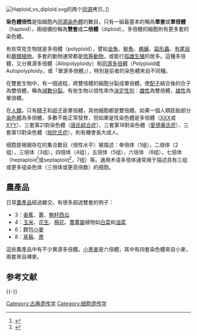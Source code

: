 [[File:Haploid_vs_diploid.svg|thumb]]的两个[[同源染色体|同源]]拷贝。]]

'''染色體倍性'''是指細胞內[[同源染色體|同源染色體]]的數目，只有一組最基本的稱為'''單套'''或'''單倍體'''（haploid），兩組備份稱為'''雙套'''或'''二倍體'''（diploid）。多倍體的細胞則有更多套的染色體。

有些常見生物就是多倍體（polyploid），譬如[[金魚|金魚]]、[[鮭魚|鮭魚]]、[[螞蟥|螞蟥]]、[[扁形蟲|扁形蟲]]、[[有尾目|有尾目]]和[[蕨類植物|蕨類植物]]。多套的動物通常都是[[低等动物|低等動物]]，或能行[[孤雌生殖|孤雌生殖]]的居多。這種多倍體，又分異源多倍體（Allopolyploidy）和[[同源多倍体|同源多倍體]]（Polyploid或Autopolyploidy，或「單源多倍體」），特別是前者的染色體來自不同種。

在雙套生物中，有一個過程，將雙倍體的細胞分裂成單倍體，使[[配子|配子]]結合後的合子為雙倍體，稱為[[減數分裂|減數分裂]]。有些生物以倍性來作[[性別決定系統|決定性別]]：[[雌性|雌性]]為雙倍體，[[雄性|雄性]]為單倍體。

在[[人類|人類]]，只有[[精子|精子]]和[[卵子|卵子]]是單倍體，其他細胞都是雙倍體。如果一個人類胚胎部分[[人類基因組|染色體]]為多倍體，多數不能正常發育，但如果是性染色體是多倍體（[[X-三體|XXX]]或[[XYY三體|XYY]]）、三套第21對染色體（[[唐氏綜合症|唐氏綜合症]]）、三套第18對染色體（[[愛德華氏症|愛德華氏症]]）、三套第13對染色體（[[帕陀氏症|帕陀氏症]]），則有機會長大成人。

细胞是根据存在的集合数目（倍性水平）被描述：单倍体（1组），二倍体（2组），三倍体（3组），四倍体（4组），五倍体（5组），六倍体 （6组），七倍体（heptaploid<ref name="U. R. Murty 1973 234–243">{{cite journal | url = http://link.springer.com/article/10.1007%2FBF00119108?LI=true | title = Morphology of pachytene chromosomes and its bearing on the nature of polyploidy in the cytological races of Apluda mutica L. | author = U. R. Murty | journal = Genetica | year = 1973 | volume = 44 | issue = 2 | pages = 234–243 | doi = 10.1007/bf00119108 | access-date = 2016-12-17 | archive-date = 2021-03-15 | archive-url = https://web.archive.org/web/20210315135917/https://link.springer.com/article/10.1007/BF00119108?LI=true | dead-url = no }}</ref>或septaploid<ref name=Tateoka>{{cite web|url=http://link.springer.com/article/10.1007%2FBF02491243?LI=true|title=A contribution to the taxonomy of the ''Agrostis mertensii''-''flaccida'' complex (Poaceae) in Japan|author=Tuguo Tateoka|journal=Journal of Plant Research|date=May 1975|volume=88|issue=2|pages=65–87|doi=10.1007/bf02491243|access-date=2016-12-17|archive-date=2021-03-15|archive-url=https://web.archive.org/web/20210315135936/https://link.springer.com/article/10.1007/BF02491243?LI=true|dead-url=no}}</ref>，7组）等。通用术语多倍体通常用于描述具有三组或更多组染色体（三倍体或更高倍数）的细胞。


==農產品==
日常[[農產品|農產品]]經過雜交，有很多超過雙套的例子：

*3：[[香蕉|香蕉]]、[[薑|薑]]、[[無籽西瓜|無籽西瓜]]
*4：[[玉米|玉米]]、[[花生|花生]]、[[棉花|棉花]]、[[蕓薹屬|蕓薹屬]]植物如[[白菜|白菜]]和[[油菜|油菜]]
*6：麵包[[小麥|小麥]]
*8：[[草莓|草莓]]、[[蔗|蔗]]

這些農產品中有不少異源多倍體。[[小黑麥|小黑麥]]是六倍體，其中有四套染色體來自小麥，兩套來自裸麥。

== 参考文献 ==
{{Reflist}}
 
{{-}}
{{染色体遗传学}}

[[Category:古典遗传学|Category:古典遗传学]]
[[Category:细胞遗传学|Category:细胞遗传学]]